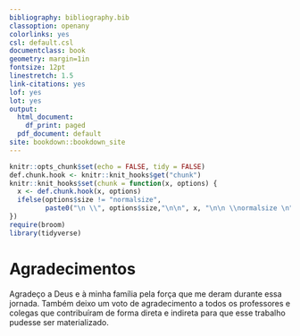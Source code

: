 ```yaml
---
bibliography: bibliography.bib
classoption: openany
colorlinks: yes
csl: default.csl
documentclass: book
geometry: margin=1in
fontsize: 12pt
linestretch: 1.5
link-citations: yes
lof: yes
lot: yes
output:
  html_document:
    df_print: paged
  pdf_document: default
site: bookdown::bookdown_site
---
```


```r
knitr::opts_chunk$set(echo = FALSE, tidy = FALSE)
def.chunk.hook <- knitr::knit_hooks$get("chunk")
knitr::knit_hooks$set(chunk = function(x, options) {
  x <- def.chunk.hook(x, options)
  ifelse(options$size != "normalsize", 
         paste0("\n \\", options$size,"\n\n", x, "\n\n \\normalsize \n"), x)
})
require(broom)
library(tidyverse)
```

# Agradecimentos{-}

Agradeço a Deus e à minha família pela força que me deram durante essa jornada.
Também deixo um voto de agradecimento a todos os professores e colegas que contribuíram de forma direta e indireta para que esse trabalho pudesse ser materializado.

\mainmatter